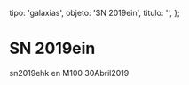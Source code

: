 
  tipo: 'galaxias',
  objeto: 'SN 2019ein',
  titulo: '',
};

# SN 2019ein

<Imagen
  src="registro/sn2019-ein_20190430_1_snm51.jpg"
  fecha="20190430"
/>

sn2019ehk en M100 30Abril2019